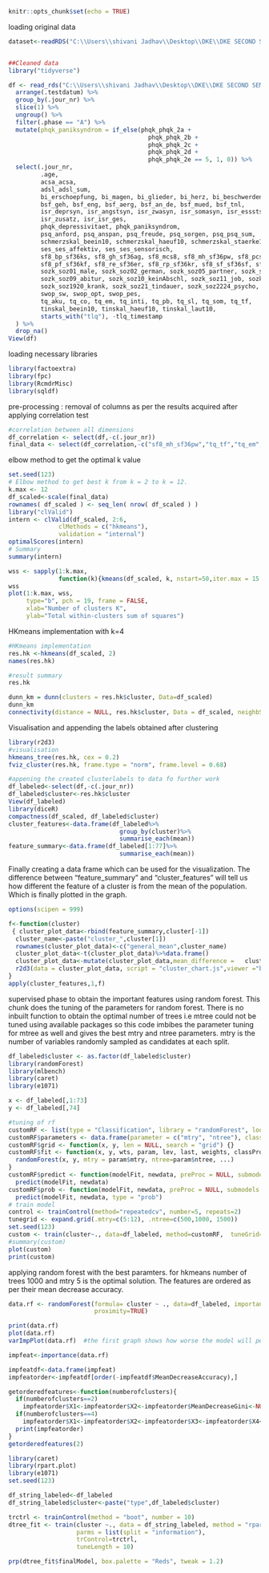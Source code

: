 
```r
knitr::opts_chunk$set(echo = TRUE)
```

loading original data
```r
dataset<-readRDS("C:\\Users\\shivani Jadhav\\Desktop\\DKE\\DKE SECOND SEM\\KMD Project\\190426_charite_tinnitus\\190426_charite_tinnitus.rds")


##Cleaned data
library("tidyverse")

df <- read_rds("C:\\Users\\shivani Jadhav\\Desktop\\DKE\\DKE SECOND SEM\\KMD Project\\190426_charite_tinnitus\\190426_charite_tinnitus.rds") %>%
  arrange(.testdatum) %>%
  group_by(.jour_nr) %>%
  slice(1) %>%
  ungroup() %>%
  filter(.phase == "A") %>%
  mutate(phqk_paniksyndrom = if_else(phqk_phqk_2a +
                                       phqk_phqk_2b +
                                       phqk_phqk_2c +
                                       phqk_phqk_2d +
                                       phqk_phqk_2e == 5, 1, 0)) %>%
  select(.jour_nr,
         .age,
         acsa_acsa,
         adsl_adsl_sum,
         bi_erschoepfung, bi_magen, bi_glieder, bi_herz, bi_beschwerden,
         bsf_geh, bsf_eng, bsf_aerg, bsf_an_de, bsf_mued, bsf_tnl,
         isr_deprsyn, isr_angstsyn, isr_zwasyn, isr_somasyn, isr_essstsyn,
         isr_zusatz, isr_isr_ges,
         phqk_depressivitaet, phqk_paniksyndrom,
         psq_anford, psq_anspan, psq_freude, psq_sorgen, psq_psq_sum,
         schmerzskal_beein10, schmerzskal_haeuf10, schmerzskal_staerke10,
         ses_ses_affektiv, ses_ses_sensorisch,
         sf8_bp_sf36ks, sf8_gh_sf36ag, sf8_mcs8, sf8_mh_sf36pw, sf8_pcs8,
         sf8_pf_sf36kf, sf8_re_sf36er, sf8_rp_sf36kr, sf8_sf_sf36sf, sf8_vt_sf36vit,
         sozk_soz01_male, sozk_soz02_german, sozk_soz05_partner, sozk_soz06_married,
         sozk_soz09_abitur, sozk_soz10_keinAbschl, sozk_soz11_job, sozk_soz18_selbstst, 
         sozk_soz1920_krank, sozk_soz21_tindauer, sozk_soz2224_psycho, sozk_soz25_numdoc,
         swop_sw, swop_opt, swop_pes,
         tq_aku, tq_co, tq_em, tq_inti, tq_pb, tq_sl, tq_som, tq_tf,
         tinskal_beein10, tinskal_haeuf10, tinskal_laut10,
         starts_with("tlq"), -tlq_timestamp
  ) %>%
  drop_na()
View(df)
```
loading necessary libraries
```r

library(factoextra)
library(fpc)
library(RcmdrMisc)
library(sqldf)
```
pre-processing : removal of columns as per the results acquired after applying correlation test
```r
#correlation between all dimensions
df_correlation <- select(df,-c(.jour_nr))
final_data <- select(df_correlation,-c("sf8_mh_sf36pw","tq_tf","tq_em","tq_co"))
```
elbow method to get the optimal k value
```r
set.seed(123)
# Elbow method to get best k from k = 2 to k = 12.
k.max <- 12
df_scaled<-scale(final_data)
rownames( df_scaled ) <- seq_len( nrow( df_scaled ) )
library("clValid")
intern <- clValid(df_scaled, 2:6, 
              clMethods = c("hkmeans"),
              validation = "internal")
optimalScores(intern)
# Summary
summary(intern)

wss <- sapply(1:k.max, 
              function(k){kmeans(df_scaled, k, nstart=50,iter.max = 15 )$tot.withinss})
wss
plot(1:k.max, wss,
     type="b", pch = 19, frame = FALSE, 
     xlab="Number of clusters K",
     ylab="Total within-clusters sum of squares")
```
HKmeans implementation with k=4
```r
#HKmeans implementation
res.hk <-hkmeans(df_scaled, 2)
names(res.hk)

#result summary
res.hk

dunn_km = dunn(clusters = res.hk$cluster, Data=df_scaled)
dunn_km
connectivity(distance = NULL, res.hk$cluster, Data = df_scaled, neighbSize = 10, method = "euclidean")
```
Visualisation and appending the labels obtained after clustering 
```r
library(r2d3)
#visualisation
hkmeans_tree(res.hk, cex = 0.2)
fviz_cluster(res.hk, frame.type = "norm", frame.level = 0.68)

#appening the created clusterlabels to data fo further work
df_labeled<-select(df,-c(.jour_nr))
df_labeled$cluster<-res.hk$cluster
View(df_labeled)
library(diceR)
compactness(df_scaled, df_labeled$cluster)
cluster_features<-data.frame(df_labeled%>%
                               group_by(cluster)%>%
                               summarise_each(mean))
feature_summary<-data.frame(df_labeled[1:77]%>%
                               summarise_each(mean))

```
Finally creating a data frame which can be used for the visualization.
The difference between "feature_summary" and "cluster_features" will tell us how different the feature of a cluster is from the mean of the population. Which is finally plotted in the graph.
```r
options(scipen = 999)

f<-function(cluster)
 { cluster_plot_data<-rbind(feature_summary,cluster[-1])
  cluster_name<-paste("cluster_",cluster[1])
  rownames(cluster_plot_data)<-c("general_mean",cluster_name)
  cluster_plot_data<-t(cluster_plot_data)%>%data.frame()
  cluster_plot_data<-mutate(cluster_plot_data,mean_difference =   cluster_plot_data[,1]-cluster_plot_data[,2],feature=rownames(cluster_plot_data))
  r2d3(data = cluster_plot_data, script = "cluster_chart.js",viewer ="browser")
}
apply(cluster_features,1,f)

```

supervised phase to obtain the important features using random forest. This chunk does the tuning of the parameters for random forest. There is no inbuilt function to obtain the optimal number of trees i.e mtree could not be tuned using available packages so this code imbibes the parameter tuning for mtree as well and gives the best mtry and ntree parameters. mtry is the number of variables randomly sampled as candidates at each split.
```r

df_labeled$cluster <- as.factor(df_labeled$cluster)
library(randomForest)
library(mlbench)
library(caret)
library(e1071)

x <- df_labeled[,1:73]
y <- df_labeled[,74]

#tuning of rf
customRF <- list(type = "Classification", library = "randomForest", loop = NULL)
customRF$parameters <- data.frame(parameter = c("mtry", "ntree"), class = rep("numeric", 2), label = c("mtry", "ntree"))
customRF$grid <- function(x, y, len = NULL, search = "grid") {}
customRF$fit <- function(x, y, wts, param, lev, last, weights, classProbs, ...) {
  randomForest(x, y, mtry = param$mtry, ntree=param$ntree, ...)
}
customRF$predict <- function(modelFit, newdata, preProc = NULL, submodels = NULL)
  predict(modelFit, newdata)
customRF$prob <- function(modelFit, newdata, preProc = NULL, submodels = NULL)
  predict(modelFit, newdata, type = "prob")
# train model
control <- trainControl(method="repeatedcv", number=5, repeats=2)
tunegrid <- expand.grid(.mtry=c(5:12), .ntree=c(500,1000, 1500))
set.seed(123)
custom <- train(cluster~., data=df_labeled, method=customRF,  tuneGrid=tunegrid, trControl=control)
#summary(custom)
plot(custom)
print(custom)
```
applying random forest with the best paramters. for hkmeans number of trees 1000 and mtry 5 is the optimal solution. The features are ordered as per their mean decrease accuracy.
```r
data.rf <- randomForest(formula= cluster ~ ., data=df_labeled, importance=TRUE,ntree=1500,mtry=5,
                        proximity=TRUE)

print(data.rf)
plot(data.rf)
varImpPlot(data.rf)  #the first graph shows how worse the model will perfrom after removing each variable and second shows how pure the nodes are at the end of the tree

impfeat<-importance(data.rf)

impfeatdf<-data.frame(impfeat)
impfeatorder<-impfeatdf[order(-impfeatdf$MeanDecreaseAccuracy),]

getorderedfeatures<-function(numberofclusters){
  if(numberofclusters==2)
    impfeatorder$X1<-impfeatorder$X2<-impfeatorder$MeanDecreaseGini<-NULL
  if(numberofclusters==4)
    impfeatorder$X1<-impfeatorder$X2<-impfeatorder$X3<-impfeatorder$X4<-impfeatorder$MeanDecreaseGini<-NULL
  print(impfeatorder)
}
getorderedfeatures(2)


```
```r
library(caret)
library(rpart.plot)
library(e1071)
set.seed(123) 

df_string_labeled<-df_labeled
df_string_labeled$cluster<-paste("type",df_labeled$cluster)

trctrl <- trainControl(method = "boot", number = 10)
dtree_fit <- train(cluster ~., data = df_string_labeled, method = "rpart",
                   parms = list(split = "information"),
                   trControl=trctrl,
                   tuneLength = 10)

prp(dtree_fit$finalModel, box.palette = "Reds", tweak = 1.2)

```

  